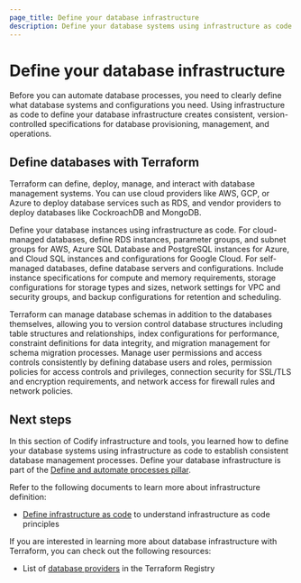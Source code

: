 ```yaml
---
page_title: Define your database infrastructure
description: Define your database systems using infrastructure as code to establish consistent database management processes.
---
```


# Define your database infrastructure

Before you can automate database processes, you need to clearly define what database systems and configurations you need. Using infrastructure as code to define your database infrastructure creates consistent, version-controlled specifications for database provisioning, management, and operations.

## Define databases with Terraform

Terraform can define, deploy, manage, and interact with database management systems. You can use cloud providers like AWS, GCP, or Azure to deploy database services such as RDS, and vendor providers to deploy databases like CockroachDB and MongoDB.

Define your database instances using infrastructure as code. For cloud-managed databases, define RDS instances, parameter groups, and subnet groups for AWS, Azure SQL Database and PostgreSQL instances for Azure, and Cloud SQL instances and configurations for Google Cloud. For self-managed databases, define database servers and configurations. Include instance specifications for compute and memory requirements, storage configurations for storage types and sizes, network settings for VPC and security groups, and backup configurations for retention and scheduling.

Terraform can manage database schemas in addition to the databases themselves, allowing you to version control database structures including table structures and relationships, index configurations for performance, constraint definitions for data integrity, and migration management for schema migration processes. Manage user permissions and access controls consistently by defining database users and roles, permission policies for access controls and privileges, connection security for SSL/TLS and encryption requirements, and network access for firewall rules and network policies.

## Next steps

In this section of Codify infrastructure and tools, you learned how to define your database systems using infrastructure as code to establish consistent database management processes. Define your database infrastructure is part of the [Define and automate processes pillar](/well-architected-framework/define-and-automate-processes/define).

Refer to the following documents to learn more about infrastructure definition:

- [Define infrastructure as code](/well-architected-framework/define-and-automate-processes/define/infrastructure) to understand infrastructure as code principles

If you are interested in learning more about database infrastructure with Terraform, you can check out the following resources:

- List of [database providers](https://registry.terraform.io/browse/providers?category=database) in the Terraform Registry